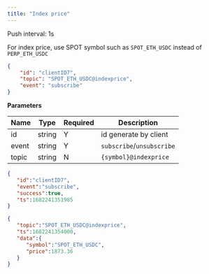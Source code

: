 ```yaml
---
title: "Index price"
---
```


Push interval: 1s


For index price, use SPOT symbol such as `SPOT_ETH_USDC` instead of `PERP_ETH_USDC`


```json
{
    "id": "clientID7",
    "topic": "SPOT_ETH_USDC@indexprice",
    "event": "subscribe"
}
```

**Parameters**

| Name   | Type   | Required | Description                               |
| ------ | ------ | -------- | ----------------------------------------- |
| id     | string | Y        | id generate by client                     |
| event  | string | Y        | `subscribe`/`unsubscribe`                 |
| topic  | string | N        | `{symbol}@indexprice`                   |

<RequestExample>

```json Response
{
   "id":"clientID7",
   "event":"subscribe",
   "success":true,
   "ts":1682241351985
}
```

</RequestExample>

<ResponseExample>

```json Subscribed Message
{
   "topic":"SPOT_ETH_USDC@indexprice",
   "ts":1682241354000,
   "data":{
      "symbol":"SPOT_ETH_USDC",
      "price":1873.36
   }
}
```

</ResponseExample>